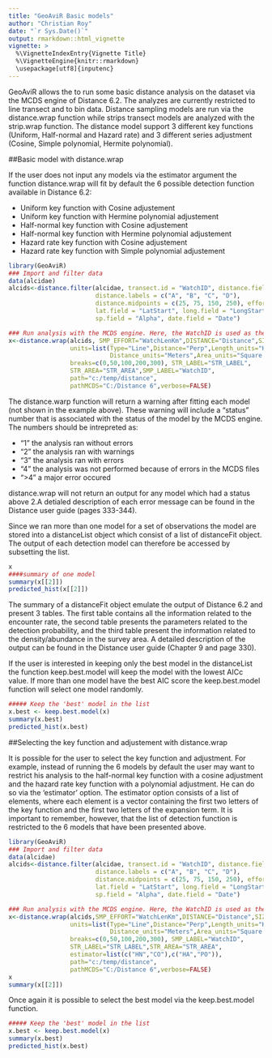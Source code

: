 ```yaml
---
title: "GeoAviR Basic models"
author: "Christian Roy"
date: "`r Sys.Date()`"
output: rmarkdown::html_vignette
vignette: >
  %\VignetteIndexEntry{Vignette Title}
  %\VignetteEngine{knitr::rmarkdown}
  \usepackage[utf8]{inputenc}
---
```


GeoAviR allows the to run some basic distance analysis on the dataset via the MCDS engine of Distance 6.2. The analyzes are currently restricted to line transect and to bin data. Distance sampling models are run via the distance.wrap function while strips transect models are analyzed with the strip.wrap function.  The distance model support 3 different key functions (Uniform, Half-normal and Hazard rate) and 3 different series adjustment (Cosine, Simple polynomial, Hermite polynomial).

##Basic model with distance.wrap

If the user does not input any models via the estimator argument the function distance.wrap will fit by default the 6 possible detection function available in Distance 6.2:

- Uniform key function with Cosine adjustement
- Uniform key function with Hermine polynomial adjustement
- Half-normal key function with Cosine adjustement
- Half-normal key function with Hermine polynomial adjustement
- Hazard rate key function with Cosine adjustement
- Hazard rate key function with Simple polynomial adjustement

```r
library(GeoAviR)
### Import and filter data
data(alcidae)
alcids<-distance.filter(alcidae, transect.id = "WatchID", distance.field = "Distance", 
                        distance.labels = c("A", "B", "C", "D"), 
                        distance.midpoints = c(25, 75, 150, 250), effort.field = "WatchLenKm", 
                        lat.field = "LatStart", long.field = "LongStart", 
                        sp.field = "Alpha", date.field = "Date")

### Run analysis with the MCDS engine. Here, the WatchID is used as the sample.
x<-distance.wrap(alcids, SMP_EFFORT="WatchLenKm",DISTANCE="Distance",SIZE="Count",
                 units=list(Type="Line",Distance="Perp",Length_units="Kilometers",
                            Distance_units="Meters",Area_units="Square kilometers"),
                 breaks=c(0,50,100,200,300), STR_LABEL="STR_LABEL", 
                 STR_AREA="STR_AREA",SMP_LABEL="WatchID", 
                 path="c:/temp/distance",
                 pathMCDS="C:/Distance 6",verbose=FALSE)
```
The distance.warp function will return a warning after fitting each model (not shown in the example above). These warning will include a "status" number that is associated with the status of the model by the MCDS engine. The numbers should be intrepreted as:

- "1" the analysis ran without errors
- "2" the analysis ran with warnings
- "3" the analysis ran with errors
- "4" the analysis was not performed because of errors in the MCDS files
- ">4" a major error occured 

distance.wrap will not return an output for any model which had a status above 2.A detialed description of each error message can be found in the Distance user guide (pages 333-344).  

Since we ran more than one model for a set of observations the model are stored into a distanceList object which consist of a list of distanceFit object. The output of each detection model can therefore be accessed by subsetting the list.
```r
x
####summary of one model
summary(x[[2]])
predicted_hist(x[[2]])
```


The summary of a distanceFit object emulate the output of Distance 6.2 and present 3 tables. The first table contains all the information related to the encounter rate, the second table presents the parameters related to the detection probability, and the third table present the information related to the density/abundance in the survey area. A detailed description of the output can be found in the Distance user guide (Chapter 9 and page 330).


If the user is interested in keeping only the best model in the distanceList the function keep.best.model will keep the model with the lowest AICc value. If more than one model have the best AIC score the keep.best.model function will select one model randomly.

```r
##### Keep the 'best' model in the list
x.best <- keep.best.model(x)
summary(x.best)
predicted_hist(x.best)
```

##Selecting the key function and adjustement with distance.wrap

It is possible for the user to select the key function and adjustment. For example, instead of running the 6 models by default the user may want to restrict his analysis to the half-normal key function with a cosine adjustment and the hazard rate key function with a polynomial adjustment. He can do so via the 'estimator' option. The estimator option consists of a list of elements, where each element is a vector containing the first two letters of the key function and the first two letters of the expansion term. It is important to remember, however, that the list of detection function is restricted to the 6 models that have been presented above. 

```r
library(GeoAviR)
### Import and filter data
data(alcidae)
alcids<-distance.filter(alcidae, transect.id = "WatchID", distance.field = "Distance", 
                        distance.labels = c("A", "B", "C", "D"), 
                        distance.midpoints = c(25, 75, 150, 250), effort.field = "WatchLenKm", 
                        lat.field = "LatStart", long.field = "LongStart", 
                        sp.field = "Alpha", date.field = "Date")

### Run analysis with the MCDS engine. Here, the WatchID is used as the sample.
x<-distance.wrap(alcids,SMP_EFFORT="WatchLenKm",DISTANCE="Distance",SIZE="Count",
                 units=list(Type="Line",Distance="Perp",Length_units="Kilometers",
                            Distance_units="Meters",Area_units="Square kilometers"),
                 breaks=c(0,50,100,200,300), SMP_LABEL="WatchID",
                 STR_LABEL="STR_LABEL",STR_AREA="STR_AREA",
                 estimator=list(c("HN","CO"),c("HA","PO")),
                 path="c:/temp/distance",
                 pathMCDS="C:/Distance 6",verbose=FALSE)
x
summary(x[[2]])
```

Once again it is possible to select the best model via the keep.best.model function.

```r
##### Keep the 'best' model in the list
x.best <- keep.best.model(x)
summary(x.best)
predicted_hist(x.best)
```
